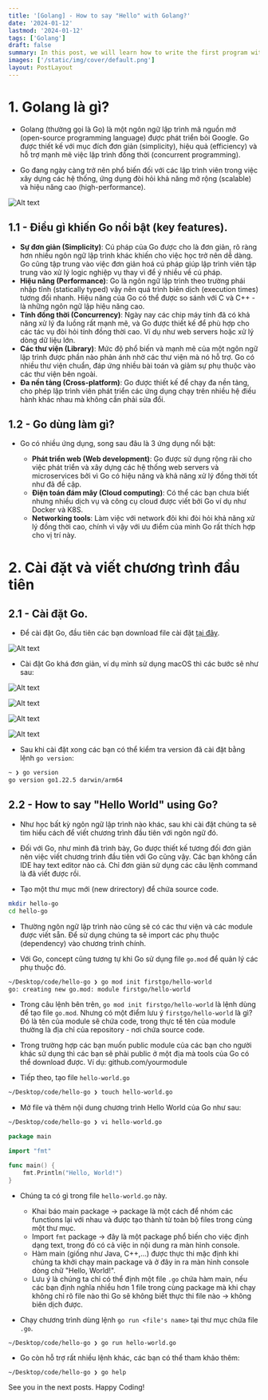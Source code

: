 ```yaml
---
title: '[Golang] - How to say "Hello" with Golang?'
date: '2024-01-12'
lastmod: '2024-01-12'
tags: ['Golang']
draft: false
summary: In this post, we will learn how to write the first program with Golang - a programming language developed by Google and had quickly become popular among developers for building scalable and high-performance applications.
images: ['/static/img/cover/default.png']
layout: PostLayout
---
```


<TOCInline toc={props.toc} asDisclosure toHeading={3} />

# 1. Golang là gì?

- Golang (thường gọi là Go) là một ngôn ngữ lập trình mã nguồn mở (open-source programming language) được phát triển bỏi Google. Go được thiết kế với mục đích đơn giản (simplicity), hiệu quả (efficiency) và hỗ trợ mạnh mẽ việc lập trình đồng thời (concurrent programming).

- Go đang ngày càng trở nên phổ biến đối với các lập trình viên trong việc xây dựng các hệ thống, ứng dụng đòi hỏi khả năng mở rộng (scalable) và hiệu năng cao (high-performance).

![Alt text](/static/img/posts/golang-hello-cover.png 'cover')

## 1.1 - Điều gì khiến Go nổi bật (key features).

- **Sự đơn giản (Simplicity)**: Cú pháp của Go được cho là đơn giản, rõ ràng hơn nhiều ngôn ngữ lập trình khác khiến cho việc học trở nên dễ dàng. Go cũng tập trung vào việc đơn giản hoá cú pháp giúp lập trình viên tập trung vào xử lý logic nghiệp vụ thay vì để ý nhiều về cú pháp.
- **Hiệu năng (Performance)**: Go là ngôn ngữ lập trình theo trường phái nhập tĩnh (statically typed) vậy nên quá trình biên dịch (execution times) tương đối nhanh. Hiệu năng của Go có thể được so sánh với C và C++ - là những ngôn ngữ lập hiệu năng cao.
- **Tính đồng thời (Concurrency)**: Ngày nay các chip máy tính đã có khả năng xử lý đa luồng rất mạnh mẽ, và Go được thiết kế để phù hợp cho các tác vụ đòi hỏi tính đồng thời cao. Ví dụ như web servers hoặc xử lý dòng dữ liệu lớn.
- **Các thư viện (Library)**: Mức độ phổ biến và mạnh mẽ của một ngôn ngữ lập trình được phần nào phản ánh nhờ các thư viện mà nó hỗ trợ. Go có nhiều thư viện chuẩn, đáp ứng nhiều bài toán và giảm sự phụ thuộc vào các thư viện bên ngoài.
- **Đa nền tảng (Cross-platform)**: Go được thiết kế để chạy đa nền tảng, cho phép lập trình viên phát triển các ứng dụng chạy trên nhiều hệ điều hành khác nhau mà không cần phải sửa đổi.

## 1.2 - Go dùng làm gì?

- Go có nhiều ứng dụng, song sau đâu là 3 ứng dụng nổi bật:

  - **Phát triển web (Web development)**: Go được sử dụng rộng rãi cho việc phát triển và xây dựng các hệ thống web servers và microservices bởi vì Go có hiệu năng và khả năng xử lý đồng thời tốt như đã đề cập.
  - **Điện toán đám mây (Cloud computing)**: Có thể các bạn chưa biết nhưng nhiều dịch vụ và công cụ cloud được viết bởi Go ví dụ như Docker và K8S.
  - **Networking tools**: Làm việc với network đôi khi đòi hỏi khả năng xử lý đồng thời cao, chính vì vậy với ưu điểm của mình Go rất thích hợp cho vị trí này.

# 2. Cài đặt và viết chương trình đầu tiên

## 2.1 - Cài đặt Go.

- Để cài đặt Go, đầu tiên các bạn download file cài đặt [tại đây](https://go.dev/doc/install).

![Alt text](/static/img/posts/golang/tus_1_0.png 'step 0')

- Cài đặt Go khá đơn giản, ví dụ mình sử dụng macOS thì các bước sẽ như sau:

![Alt text](/static/img/posts/golang/tus_1_1.png 'step 1')

![Alt text](/static/img/posts/golang/tus_1_2.png 'step 2')

![Alt text](/static/img/posts/golang/tus_1_3.png 'step 3')

![Alt text](/static/img/posts/golang/tus_1_4.png 'step 4')

- Sau khi cài đặt xong các bạn có thể kiểm tra version đã cài đặt bằng lệnh `go version`:

```sh
~ ❯ go version
go version go1.22.5 darwin/arm64
```

## 2.2 - How to say "Hello World" using Go?

- Như học bất kỳ ngôn ngữ lập trình nào khác, sau khi cài đặt chúng ta sẽ tìm hiểu cách để viết chương trình đầu tiên với ngôn ngữ đó.

- Đối với Go, như mình đã trình bày, Go được thiết kế tương đối đơn giản nên việc viết chương trình đầu tiên với Go cũng vậy. Các bạn không cần IDE hay text editor nào cả. Chỉ đơn giản sử dụng các câu lệnh command là đã viết được rồi.

- Tạo một thư mục mới (new drirectory) để chứa source code.

```sh
mkdir hello-go
cd hello-go
```

- Thường ngôn ngữ lập trình nào cũng sẽ có các thư viện và các module được viết sẵn. Để sử dụng chúng ta sẽ import các phụ thuộc (dependency) vào chương trình chính.

- Với Go, concept cũng tương tự khi Go sử dụng file `go.mod` để quản lý các phụ thuộc đó.

```sh
~/Desktop/code/hello-go ❯ go mod init firstgo/hello-world
go: creating new go.mod: module firstgo/hello-world
```

- Trong câu lệnh bên trên, `go mod init firstgo/hello-world` là lệnh dùng để tạo file `go.mod`. Nhưng có một điểm lưu ý `firstgo/hello-world` là gì? Đó là tên của module sẽ chứa code, trong thực tế tên của module thường là địa chỉ của repository - nơi chứa source code.

- Trong trường hợp các bạn muốn public module của các bạn cho người khác sử dụng thì các bạn sẽ phải public ở một địa mà tools của Go có thể download được. Ví dụ: github.com/yourmodule

- Tiếp theo, tạo file `hello-world.go`

```sh
~/Desktop/code/hello-go ❯ touch hello-world.go
```

- Mở file và thêm nội dung chương trình Hello World của Go như sau:

```sh
~/Desktop/code/hello-go ❯ vi hello-world.go
```

```go
package main

import "fmt"

func main() {
	fmt.Println("Hello, World!")
}
```

- Chúng ta có gì trong file `hello-world.go` này.

  - Khai báo main package -> package là một cách để nhóm các functions lại với nhau và được tạo thành từ toàn bộ files trong cùng một thư mục.
  - Import `fmt` package -> đây là một package phổ biến cho việc định dạng text, trong đó có cả việc in nội dung ra màn hình console.
  - Hàm main (giống như Java, C++,...) được thực thi mặc định khi chúng ta khởi chạy main package và ở đây in ra màn hình console dòng chữ "Hello, World!".
  - Lưu ý là chúng ta chỉ có thể định một file `.go` chứa hàm main, nếu các bạn định nghĩa nhiều hơn 1 file trong cùng package mà khi chạy không chỉ rõ file nào thì Go sẽ không biết thực thi file nào -> không biên dịch được.

- Chạy chương trình dùng lệnh `go run <file's name>` tại thư mục chứa file `.go`.

```
~/Desktop/code/hello-go ❯ go run hello-world.go
```

- Go còn hỗ trợ rất nhiều lệnh khác, các bạn có thể tham khảo thêm:

```sh
~/Desktop/code/hello-go ❯ go help
```

See you in the next posts. Happy Coding!
